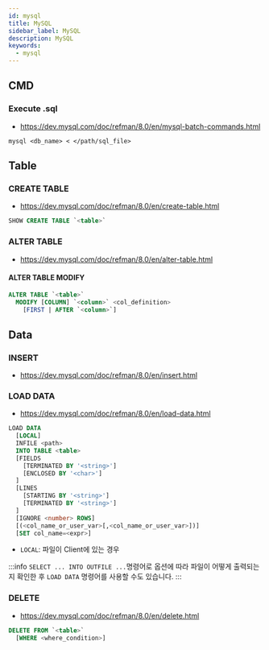 ```yaml
---
id: mysql
title: MySQL
sidebar_label: MySQL
description: MySQL
keywords:
  - mysql
---
```


## CMD

### Execute .sql

- https://dev.mysql.com/doc/refman/8.0/en/mysql-batch-commands.html

```shell
mysql <db_name> < </path/sql_file>
```

## Table

### CREATE TABLE

- https://dev.mysql.com/doc/refman/8.0/en/create-table.html

```sql
SHOW CREATE TABLE `<table>`
```

### ALTER TABLE

- https://dev.mysql.com/doc/refman/8.0/en/alter-table.html

#### ALTER TABLE MODIFY

```sql
ALTER TABLE `<table>`
  MODIFY [COLUMN] `<column>` <col_definition>
    [FIRST | AFTER `<column>`]
```

## Data

### INSERT

- https://dev.mysql.com/doc/refman/8.0/en/insert.html

### LOAD DATA

- https://dev.mysql.com/doc/refman/8.0/en/load-data.html

```sql
LOAD DATA
  [LOCAL]
  INFILE <path>
  INTO TABLE <table>
  [FIELDS
    [TERMINATED BY '<string>']
    [ENCLOSED BY '<char>']
  ]
  [LINES
    [STARTING BY '<string>']
    [TERMINATED BY '<string>']
  ]
  [IGNORE <number> ROWS]
  [(<col_name_or_user_var>[,<col_name_or_user_var>])]
  [SET col_name=<expr>]
```

- `LOCAL`: 파일이 Client에 있는 경우

:::info
`SELECT ... INTO OUTFILE ...`명령어로 옵션에 따라 파일이 어떻게 출력되는지 확인한 후 `LOAD DATA` 명령어를 사용할 수도 있습니다.
:::

### DELETE

- https://dev.mysql.com/doc/refman/8.0/en/delete.html

```sql
DELETE FROM `<table>`
  [WHERE <where_condition>]
```
